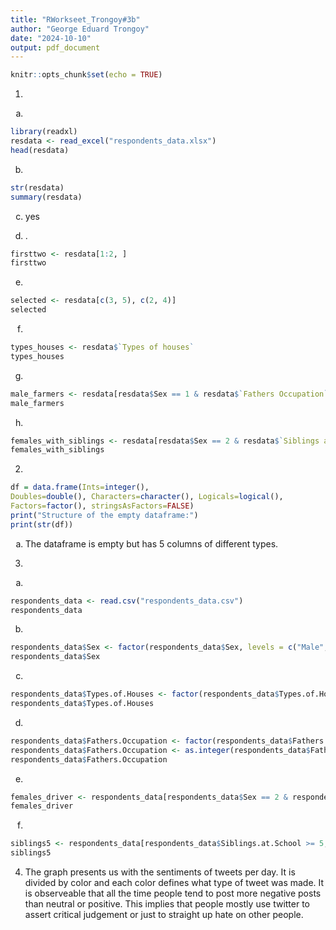 ```yaml
---
title: "RWorkseet_Trongoy#3b"
author: "George Eduard Trongoy"
date: "2024-10-10"
output: pdf_document
---
```


```r
knitr::opts_chunk$set(echo = TRUE)
```

1.
a. 
```r
library(readxl)
resdata <- read_excel("respondents_data.xlsx")
head(resdata)
```
b. 
```r
str(resdata)
summary(resdata)
```
c. yes

d.
. 
```r
firsttwo <- resdata[1:2, ]
firsttwo
```
e. 
```r
selected <- resdata[c(3, 5), c(2, 4)]
selected
```
f. 
```r
types_houses <- resdata$`Types of houses`
types_houses
```
g.
```r
male_farmers <- resdata[resdata$Sex == 1 & resdata$`Fathers Occupation` == 1, ]
male_farmers
```
h.
```r
females_with_siblings <- resdata[resdata$Sex == 2 & resdata$`Siblings at school` >= 5, ]
females_with_siblings
```
2. 
```r
df = data.frame(Ints=integer(),
Doubles=double(), Characters=character(), Logicals=logical(),
Factors=factor(), stringsAsFactors=FALSE)
print("Structure of the empty dataframe:")
print(str(df))

```
a. The dataframe is empty but has 5 columns of different types.

3. 
a.
```r
respondents_data <- read.csv("respondents_data.csv")
respondents_data
```
b.
```r
respondents_data$Sex <- factor(respondents_data$Sex, levels = c("Male", "Female"), labels = c(1, 2))
respondents_data$Sex

```
c. 
```r
respondents_data$Types.of.Houses <- factor(respondents_data$Types.of.Houses, levels = c("Wood", "Concrete", "Semi-concrete"), labels = c(1, 2, 3))
respondents_data$Types.of.Houses
```
d. 
```r
respondents_data$Fathers.Occupation <- factor(respondents_data$Fathers.Occupation, levels = c(1, 2, 3), labels = c("Farmer", "Driver", "Others"))
respondents_data$Fathers.Occupation <- as.integer(respondents_data$Fathers.Occupation)
respondents_data$Fathers.Occupation
```
e.
```r
females_driver <- respondents_data[respondents_data$Sex == 2 & respondents_data$Fathers.Occupation == 2, ]
females_driver
```
f. 
```r
siblings5 <- respondents_data[respondents_data$Siblings.at.School >= 5, ]
siblings5
```
4.
The graph presents us with the sentiments of tweets per day. It is divided by color and each color defines what type of tweet was made. It is observeable that all the time people tend to post more negative posts than neutral or positive. This implies that people mostly use twitter to assert critical judgement or just to straight up hate on other people.

